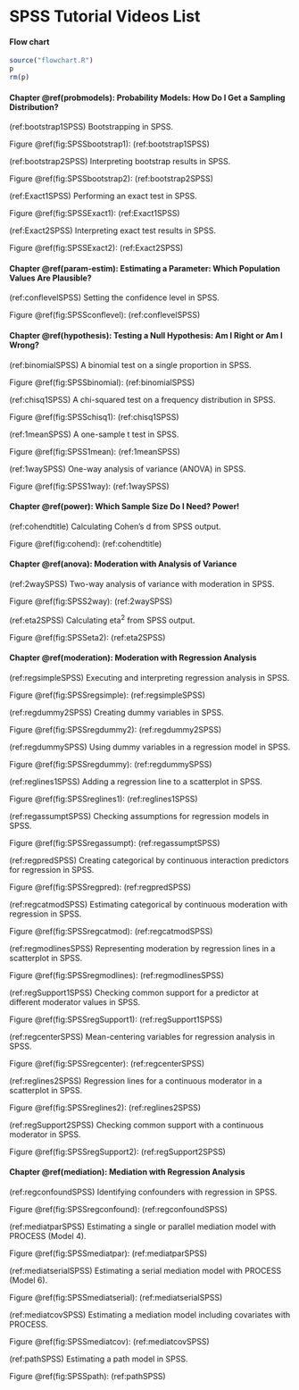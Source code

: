 # SPSS Tutorial Videos List {-}

#### Flow chart {-}
```r
source("flowchart.R")
p
rm(p)
```

#### Chapter \@ref(probmodels): Probability Models: How Do I Get a Sampling Distribution? {-}

(ref:bootstrap1SPSS) Bootstrapping in SPSS.

Figure \@ref(fig:SPSSbootstrap1): (ref:bootstrap1SPSS)

(ref:bootstrap2SPSS) Interpreting bootstrap results in SPSS.

Figure \@ref(fig:SPSSbootstrap2): (ref:bootstrap2SPSS)

(ref:Exact1SPSS) Performing an exact test in SPSS.

Figure \@ref(fig:SPSSExact1): (ref:Exact1SPSS)

(ref:Exact2SPSS) Interpreting exact test results in SPSS.

Figure \@ref(fig:SPSSExact2): (ref:Exact2SPSS)

#### Chapter \@ref(param-estim): Estimating a Parameter: Which Population Values Are Plausible? {-}

(ref:conflevelSPSS) Setting the confidence level in SPSS.

Figure \@ref(fig:SPSSconflevel): (ref:conflevelSPSS)

#### Chapter \@ref(hypothesis): Testing a Null Hypothesis: Am I Right or Am I Wrong? {-}

(ref:binomialSPSS) A binomial test on a single proportion in SPSS.

Figure \@ref(fig:SPSSbinomial): (ref:binomialSPSS)

(ref:chisq1SPSS) A chi-squared test on a frequency distribution in SPSS.

Figure \@ref(fig:SPSSchisq1): (ref:chisq1SPSS)

(ref:1meanSPSS) A one-sample t test in SPSS.

Figure \@ref(fig:SPSS1mean): (ref:1meanSPSS)

(ref:1waySPSS) One-way analysis of variance (ANOVA) in SPSS.

Figure \@ref(fig:SPSS1way): (ref:1waySPSS)

#### Chapter \@ref(power): Which Sample Size Do I Need? Power! {-}

(ref:cohendtitle) Calculating Cohen's d from SPSS output.

Figure \@ref(fig:cohend): (ref:cohendtitle)

#### Chapter \@ref(anova): Moderation with Analysis of Variance {-}

(ref:2waySPSS) Two-way analysis of variance with moderation in SPSS.

Figure \@ref(fig:SPSS2way): (ref:2waySPSS)

(ref:eta2SPSS) Calculating eta^2^ from SPSS output.

Figure \@ref(fig:SPSSeta2): (ref:eta2SPSS)

#### Chapter \@ref(moderation): Moderation with Regression Analysis {-}

(ref:regsimpleSPSS) Executing and interpreting regression analysis in SPSS.

Figure \@ref(fig:SPSSregsimple): (ref:regsimpleSPSS)

(ref:regdummy2SPSS) Creating dummy variables in SPSS.

Figure \@ref(fig:SPSSregdummy2): (ref:regdummy2SPSS)

(ref:regdummySPSS) Using dummy variables in a regression model in SPSS.

Figure \@ref(fig:SPSSregdummy): (ref:regdummySPSS)

(ref:reglines1SPSS) Adding a regression line to a scatterplot in SPSS.

Figure \@ref(fig:SPSSreglines1): (ref:reglines1SPSS)

(ref:regassumptSPSS) Checking assumptions for regression models in SPSS.

Figure \@ref(fig:SPSSregassumpt): (ref:regassumptSPSS)

(ref:regpredSPSS) Creating categorical by continuous interaction predictors for regression in SPSS.

Figure \@ref(fig:SPSSregpred): (ref:regpredSPSS)

(ref:regcatmodSPSS) Estimating categorical by continuous moderation with regression in SPSS.

Figure \@ref(fig:SPSSregcatmod): (ref:regcatmodSPSS)

(ref:regmodlinesSPSS) Representing moderation by regression lines in a scatterplot in SPSS.

Figure \@ref(fig:SPSSregmodlines): (ref:regmodlinesSPSS)

(ref:regSupport1SPSS) Checking common support for a predictor at different moderator values in SPSS.

Figure \@ref(fig:SPSSregSupport1): (ref:regSupport1SPSS)

(ref:regcenterSPSS) Mean-centering variables for regression analysis in SPSS.

Figure \@ref(fig:SPSSregcenter): (ref:regcenterSPSS)

(ref:reglines2SPSS) Regression lines for a continuous moderator in a scatterplot in SPSS.

Figure \@ref(fig:SPSSreglines2): (ref:reglines2SPSS)

(ref:regSupport2SPSS) Checking common support with a continuous moderator in SPSS.

Figure \@ref(fig:SPSSregSupport2): (ref:regSupport2SPSS)

#### Chapter \@ref(mediation): Mediation with Regression Analysis {-}

(ref:regconfoundSPSS) Identifying confounders with regression in SPSS.

Figure \@ref(fig:SPSSregconfound): (ref:regconfoundSPSS)

(ref:mediatparSPSS) Estimating a single or parallel mediation model with PROCESS (Model 4).

Figure \@ref(fig:SPSSmediatpar): (ref:mediatparSPSS)

(ref:mediatserialSPSS) Estimating a serial mediation model with PROCESS (Model 6).

Figure \@ref(fig:SPSSmediatserial): (ref:mediatserialSPSS)

(ref:mediatcovSPSS) Estimating a mediation model including covariates with PROCESS.

Figure \@ref(fig:SPSSmediatcov): (ref:mediatcovSPSS)

(ref:pathSPSS) Estimating a path model in SPSS.

Figure \@ref(fig:SPSSpath): (ref:pathSPSS)